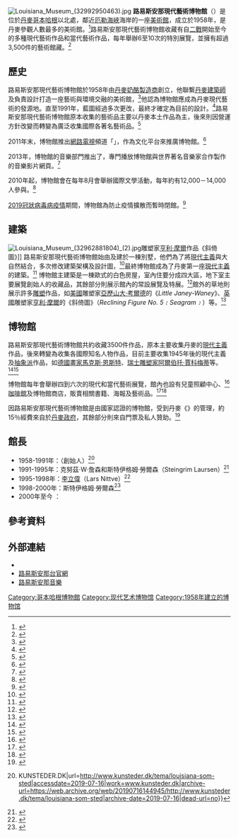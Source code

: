 {{NoteTA
|G1=ME
}}
{{infobox Museum
| name          = 路易斯安那現代藝術博物館
| native_name   = Louisiana Museum of Modern Art
| logo          = Louisiana Museum of Modern Art logo.svg
| image         = Louisiana_Museum_of_Modern_Art_(2428798800).jpg
| imagesize     = 350
| established   = 1958年8月14日 
| map_type      = Denmark
| map_size      = <!-- default 220-->
| map_caption   = 在[[丹麥|丹麥]]的位置
| coordinates   = {{coord|55|58|10|N|12|32|35|E|region:DK_type:landmark|display=title, inline}}
| location      = {{DNK}}{{link-en|弗雷登斯堡-胡姆勒拜克|Fredensborg-Humlebæk Municipality}} Gl. Strandvej 13, 3050 
| type          = [[藝術博物館|藝術博物館]]
| visitors      = 724,580人次 (2015年)<ref>{{cite web|url=http://sn.dk/Fredensborg/Kunstmuseet-Louisiana-i-vanvittig-publikumsrekord/artikel/542859|title=Kunstmuseet Louisiana i vanvittig publikumsrekord|language=da|publisher=sn.dk|accessdate=2016-01-12|date=2016-01-05|author=Steffen Slot|archive-url=https://web.archive.org/web/20160127100804/http://sn.dk/Fredensborg/Kunstmuseet-Louisiana-i-vanvittig-publikumsrekord/artikel/542859|archive-date=2016-01-27|dead-url=no}}</ref>
| director      = {{link-da|波烏‧艾瑞克‧托伊諾|Poul Erik Tøjner}}
| curator       = 
| founder       = {{link-da|克努茲‧W‧詹森|Knud W. Jensen}}
| publictransit = 
| architect     = {{link-da|約爾根‧博|Jørgen Bo}}、{{link-da|韋勒廉·沃赫萊爾特|Vilhelm Wohlert}}
| website       = {{URL|https://louisiana.dk/}}
}}
[[File:Louisiana_Museum_(32992950463).jpg|thumb]]
'''路易斯安那現代藝術博物館'''（{{lang-en|Louisiana Museum of Modern Art}}）是位於[[丹麥|丹麥]][[哥本哈根|哥本哈根]]以北{{convert|35|km|mi}}處，鄰近[[厄勒海峽|厄勒海峽]]海岸的一座[[美術館|美術館]]，成立於1958年，是丹麥參觀人數最多的美術館。<ref name="Louisiana">{{cite web|url=http://www.cofman.com/attraktioner/louisiana.htm|title=Louisiana|publisher=AOK|accessdate=2009-06-03|archive-url=https://web.archive.org/web/20090428164721/http://www.cofman.com/attraktioner/louisiana.htm|archive-date=2009-04-28|dead-url=no}}</ref>路易斯安那現代藝術博物館收藏有自[[二戰|二戰]]開始至今的多種現代藝術作品和當代藝術作品，每年舉辦6至10次的特別展覽，並擁有超過3,500件的藝術館藏。<ref>{{Cite web|title=Visit Louisiana|url=https://www.louisiana.dk/en/visit-louisiana|accessdate=2019-07-15|work=Louisiana|archive-url=https://web.archive.org/web/20190712042508/https://www.louisiana.dk/en/visit-louisiana|archive-date=2019-07-12|dead-url=no}}</ref>

==歷史==
路易斯安那現代藝術博物館於1958年由[[丹麥|丹麥]][[干酪|奶酪]][[製造商|製造商]]{{link-da|克努茲‧W‧詹森|Knud W. Jensen}}創立，他聯繫[[丹麥|丹麥]][[建築師|建築師]]{{link-da|約爾根‧博|Jørgen Bo}}及{{link-da|韋勒廉·沃赫萊爾特|Vilhelm Wohlert}}負責設計打造一座藝術與環境交融的美術館，<ref>{{Cite web|title=Louisiana 丹麥路易斯安那當代美術館|url=https://berlinertimes.com/travel/louisiana-museum-denmark/|accessdate=2019-07-17|date=2018-06-12|work=柏林人誌|language=zh-TW|author1=DIDO LIN|archive-url=https://web.archive.org/web/20190717121201/https://berlinertimes.com/travel/louisiana-museum-denmark/|archive-date=2019-07-17|dead-url=no}}</ref>他認為博物館應成為丹麥現代藝術的發源地。直至1991年，藍圖經過多次更改，最終才確定為目前的設計。<ref>{{Citation|first1=Post|last1=Danmark Frimærker|year=2018|date=05|title=Louisiana|periodical=Journal|issue=3/08|pages=2–5
}}</ref>路易斯安那現代藝術博物館原本收集的藝術品主要以丹麥本土作品為主，後來則因營運方針改變而轉變為廣泛收集國際各著名藝術品。<ref>{{Cite web|title=Louisianas Historie|url=https://www.louisiana.dk/louisianas-historie|accessdate=2019-07-15|work=Louisiana|archive-url=https://web.archive.org/web/20190714213134/https://www.louisiana.dk/louisianas-historie|archive-date=2019-07-14|dead-url=no}}</ref>

2011年末，博物館推出[[網路電視|網路電視]]頻道「{{link-en|路易斯安那台|Louisiana Channel}}」，作為文化平台來推廣博物館。<ref>{{Cite web|title=Louisiana Museum of Modern Art|url=https://www.triposo.com/poi/N__27435470|accessdate=2019-07-15|work=www.triposo.com|language=en|archive-url=https://web.archive.org/web/20190715135418/https://www.triposo.com/poi/N__27435470|archive-date=2019-07-15|dead-url=no}}</ref>

2013年，博物館的音樂部門推出了{{link-en|路易斯安那音樂|Louisiana Music}}，專門播放博物館與世界著名音樂家合作製作的音樂影片網頁。<ref>{{Cite web|title=Louisiana Music|url=https://www.louisiana.dk/en/louisiana-music|accessdate=2019-07-15|work=Louisiana|archive-url=https://web.archive.org/web/20190713111849/https://www.louisiana.dk/en/louisiana-music|archive-date=2019-07-13|dead-url=no}}</ref>

2010年起，博物館會在每年8月會舉辦國際文學活動{{tsl|en|Louisiana Literature festival|路易斯安那文學節}}，每年約有12,000－14,000人參與。<ref>{{Cite web|title=Louisiana Literature højdepunkter|url=https://www.louisiana.dk/louisiana-literature-h%C3%B8jdepunkter|accessdate=2019-07-16|work=Louisiana|archive-url=https://web.archive.org/web/20190401215307/https://www.louisiana.dk/louisiana-literature-h%C3%B8jdepunkter|archive-date=2019-04-01|dead-url=no}}</ref>

[[2019冠狀病毒病疫情|2019冠狀病毒病疫情]]期間，博物館為防止疫情擴散而暫時閉館。<ref>{{Cite web |title=法國巴黎羅浮宮、艾菲爾鐵塔3大景點不開了　歐洲各國博物館暫時關門 |url=https://travel.ettoday.net/article/1667417.htm |access-date=2021-08-28 |author=陳涵茵 |date=2020-03-14 |publisher=ETtoday新聞雲 |language=zh-hant |location=台北 |archive-date=2021-08-28 |archive-url=https://web.archive.org/web/20210828042217/https://travel.ettoday.net/article/1667417.htm |dead-url=no }}</ref>

==建築==
[[File:Louisiana_Museum_(32962881804)_(2).jpg|thumb]]雕塑家[[亨利·摩爾|亨利·摩爾]]作品《斜倚圖》]]
路易斯安那現代藝術博物館始由{{link-da|約爾根‧博|Jørgen Bo}}及{{link-da|韋勒廉·沃赫萊爾特|Vilhelm Wohlert}}建於一棟別墅，他們為了將[[現代主義|現代主義]]與大自然結合，多次修改建築架構及設計圖，<ref>{{Cite web|title=Louisiana|url=http://www.wohlertarkitekter.com/louisiana|accessdate=2019-07-16|work=WOHLERT Arkitekter|language=da|archive-url=https://web.archive.org/web/20190221165626/http://www.wohlertarkitekter.com/louisiana|archive-date=2019-02-21|dead-url=no}}</ref>最終博物館成為了丹麥第一座[[現代主義|現代主義]]的建築。<ref name="Sommer 2009 p. 431">{{cite book | title=Den danske arkitektur | publisher=Gyldendal | year=2009 | isbn=978-87-02-05401-9 | url=https://books.google.dk/books?id=kRwjOggRbRsC&pg=PA431 | language=da | access-date=2019-07-17 | page=431 | author1=Anne-Louise Sommer | archive-date=2020-12-08 | archive-url=https://web.archive.org/web/20201208114159/https://books.google.dk/books?id=kRwjOggRbRsC&pg=PA431 | dead-url=no }}</ref>
博物館主建築是一棟歐式的白色房屋，室內住要分成四大區，地下室主要展覽創始人{{link-da|克努茲‧W‧詹森|Knud W. Jensen}}的收藏品，其餘部分則展示館內的常設展覽及特展。<ref>{{Cite web|title=人、藝術與環境的交融：丹麥路易斯安那現代美術館|url=https://theshapeofanarrative.wordpress.com/2016/01/31/%e4%ba%ba%e3%80%81%e8%97%9d%e8%a1%93%e8%88%87%e7%92%b0%e5%a2%83%e7%9a%84%e4%ba%a4%e8%9e%8d%ef%bc%9a%e4%b8%b9%e9%ba%a5%e8%b7%af%e6%98%93%e6%96%af%e5%ae%89%e9%82%a3%e7%8f%be%e4%bb%a3%e7%be%8e%e8%a1%93/|accessdate=2019-07-16|date=2016-01-31|work=The Shape of a Narrative|language=zh|author=戴映萱|archive-date=2020-12-08|archive-url=https://web.archive.org/web/20201208114157/https://theshapeofanarrative.wordpress.com/2016/01/31/%E4%BA%BA%E3%80%81%E8%97%9D%E8%A1%93%E8%88%87%E7%92%B0%E5%A2%83%E7%9A%84%E4%BA%A4%E8%9E%8D%EF%BC%9A%E4%B8%B9%E9%BA%A5%E8%B7%AF%E6%98%93%E6%96%AF%E5%AE%89%E9%82%A3%E7%8F%BE%E4%BB%A3%E7%BE%8E%E8%A1%93/|dead-url=no}}</ref>館外的草地則展示許多[[雕塑|雕塑]]作品，如[[美國|美國]]雕塑家[[亞歷山大·考爾德|亞歷山大·考爾德]]的《''Little Janey-Waney''》、[[英國|英國]]雕塑家[[亨利·摩爾|亨利·摩爾]]的《斜倚圖》（''Reclining Figure No. 5﹝Seagram﹞''）等。<ref>{{Cite web|title=世界第一美博物館在丹麥！絕美海岸＋知名藝術品，絕對令你一輩子難忘 / 書傳媒|url=http://www.bookmedia.com.tw/news/item/299|accessdate=2019-07-17|work=www.bookmedia.com.tw|author=佳佳冥王星|archive-url=https://web.archive.org/web/20190717120916/http://www.bookmedia.com.tw/news/item/299|archive-date=2019-07-17|dead-url=yes}}</ref>

==博物館==
路易斯安那現代藝術博物館共約收藏3500件作品，原本主要收集丹麥的[[現代主義|現代主義]]作品，後來轉變為收集各國際知名人物作品，目前主要收集1945年後的現代主義及[[抽象派|抽象派]]作品，如[[德國|德國]][[畫家|畫家]][[馬克斯·恩斯特|馬克斯·恩斯特]]、[[瑞士|瑞士]][[雕塑家|雕塑家]][[阿爾伯托·賈科梅蒂|阿爾伯托·賈科梅蒂]]等。<ref>{{Cite web|title=Manden, der gav det meste af sig selv ... og skabte kunstmuseet Louisiana|url=https://sn.dk/Fredensborg/Manden-der-gav-det-meste-af-sig-selv--og-skabte-kunstmuseet-Louisiana/artikel/766393|accessdate=2019-07-16|date=2018-08-14|work=sn.dk|language=da|author=Steffen Slot|archive-url=https://web.archive.org/web/20190716144936/https://sn.dk/Fredensborg/Manden-der-gav-det-meste-af-sig-selv--og-skabte-kunstmuseet-Louisiana/artikel/766393|archive-date=2019-07-16|dead-url=no}}</ref><ref>{{Cite web|title=Om Louisianas Samling|url=https://www.louisiana.dk/om-louisianas-samling|accessdate=2019-07-16|work=Louisiana|archive-url=https://web.archive.org/web/20190712224037/https://www.louisiana.dk/om-louisianas-samling|archive-date=2019-07-12|dead-url=no}}</ref>

博物館每年會舉辦四到六次的現代和當代藝術展覽，館內也設有兒童照顧中心、<ref>{{Cite web|title=Børnehus|url=https://www.louisiana.dk/det-sker/b%C3%B8rnehus|accessdate=2019-07-16|work=Louisiana|archive-url=https://web.archive.org/web/20190710204020/https://www.louisiana.dk/det-sker/b%C3%B8rnehus|archive-date=2019-07-10|dead-url=no}}</ref>[[咖啡館|咖啡館]]及博物館商店，販賣相關書籍、海報及藝術品。<ref>{{Cite web|title=Louisiana cafe|url=https://www.louisiana.dk/louisiana-cafe|accessdate=2019-07-16|work=Louisiana|archive-url=https://web.archive.org/web/20190717165212/https://www.louisiana.dk/louisiana-cafe|archive-date=2019-07-17|dead-url=no}}</ref><ref>{{Cite web|title=Louisiana Butik|url=https://www.louisiana.dk/louisiana-butik|accessdate=2019-07-16|work=Louisiana|archive-url=https://web.archive.org/web/20190715030344/https://www.louisiana.dk/louisiana-butik|archive-date=2019-07-15|dead-url=no}}</ref>

因路易斯安那現代藝術博物館是由國家認證的博物館，受到丹麥《{{link-da|博物館法|Museumsloven}}》的管理，約15％經費來自於[[丹麥|丹麥政府]]，其餘部分則來自門票及私人贊助。<ref>{{Cite web|title=Organisation|url=https://www.louisiana.dk/organisation|accessdate=2019-07-16|work=Louisiana|archive-url=https://web.archive.org/web/20190712003937/https://www.louisiana.dk/organisation|archive-date=2019-07-12|dead-url=no}}</ref>

==館長==
* 1958-1991年：{{link-da|克努茲‧W‧詹森|Knud W. Jensen}}（創始人）<ref>{{Cite web|title=Louisiana som sted {{!}} KUNSTEDER.DK|url=http://www.kunsteder.dk/tema/louisiana-som-sted|accessdate=2019-07-16|work=www.kunsteder.dk|archive-url=https://web.archive.org/web/20190716144945/http://www.kunsteder.dk/tema/louisiana-som-sted|archive-date=2019-07-16|dead-url=no}}</ref>
* 1991-1995年：克努茲‧W‧詹森和斯特伊格姆‧勞爾森（Steingrim Laursen）<ref>{{Cite web|title=Døde|url=https://www.kristeligt-dagblad.dk/mennesker/døde-584|accessdate=2019-07-16|date=2007-10-04|work=Kristeligt Dagblad|language=da|archive-url=https://web.archive.org/web/20190221165714/https://www.kristeligt-dagblad.dk/mennesker/d%C3%B8de-584|archive-date=2019-02-21|dead-url=no}}</ref>
* 1995-1998年：[[李立偉|李立偉]]（Lars Nittve）<ref>{{Cite web|title=Selv det grimmeste bliver smukt på Louisiana|url=https://politiken.dk/magasinet/feature/art5529937/Selv-det-grimmeste-bliver-smukt-p%C3%A5-Louisiana|accessdate=2019-07-16|date=2014-08-20|last=Hybel|first=Emil Bergløv og Kjeld|work=Politiken|language=da|archive-url=https://web.archive.org/web/20190222041808/https://politiken.dk/magasinet/feature/art5529937/Selv-det-grimmeste-bliver-smukt-p%C3%A5-Louisiana|archive-date=2019-02-22|dead-url=no}}</ref> 
* 1998-2000年：斯特伊格姆‧勞爾森<ref>{{Cite web|title=Bevægelse i kunsten|url=https://www.information.dk/2007/07/bevaegelse-kunsten|accessdate=2019-07-16|date=1999-11-18|newspaper=Dagbladet Information|language=da|archive-url=https://web.archive.org/web/20190716144939/https://www.information.dk/2007/07/bevaegelse-kunsten|archive-date=2019-07-16|dead-url=no}}</ref>
* 2000年至今 ：{{link-da|波烏‧艾瑞克‧托伊諾|Poul Erik Tøjner}}

==參考資料==
{{Reflist|30em}}

==外部連結==
{{Commons category|Louisiana Museum of Modern Art}}
* {{official website|https://louisiana.dk/|路易斯安那現代藝術博物館}}{{da icon}}{{en icon}}
* [http://channel.louisiana.dk 路易斯安那台官網] {{Wayback|url=http://channel.louisiana.dk/ |date=20130305081517 }}
* [http://en.louisiana.dk/louisiana-music 路易斯安那音樂] {{Wayback|url=http://en.louisiana.dk/louisiana-music |date=20180907090106 }}

{{Authority control}}
[[Category:哥本哈根博物館|Category:哥本哈根博物館]]
[[Category:现代艺术博物馆|Category:现代艺术博物馆]]
[[Category:1958年建立的博物馆|Category:1958年建立的博物馆]]